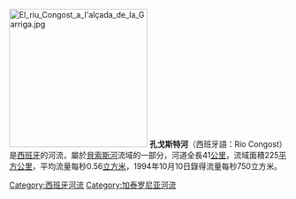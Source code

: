 [[File:El_riu_Congost_a_l'alçada_de_la_Garriga.jpg|250px]]
'''孔戈斯特河'''（西班牙語：Río Congost）是[[西班牙|西班牙]]的河流，屬於[[貝索斯河|貝索斯河]]流域的一部分，河道全長41[[公里|公里]]，流域面積225[[平方公里|平方公里]]，平均流量每秒0.56[[立方米|立方米]]，1994年10月10日錄得流量每秒750立方米。

{{Spain-geo-stub}}
[[Category:西班牙河流|Category:西班牙河流]]
[[Category:加泰罗尼亚河流|Category:加泰罗尼亚河流]]